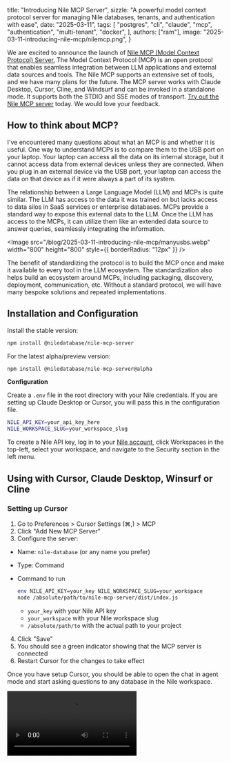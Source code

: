 
title: "Introducing Nile MCP Server",
sizzle: "A powerful model context protocol server for managing Nile databases, tenants, and authentication with ease",
date: "2025-03-11",
tags:
[
"postgres",
"cli",
"claude",
"mcp",
"authentication",
"multi-tenant",
"docker",
],
authors: ["ram"],
image: "2025-03-11-introducing-nile-mcp/nilemcp.png",
}

We are excited to announce the launch of [Nile MCP (Model Context Protocol) Server.](https://github.com/niledatabase/nile-mcp-server) The Model Context Protocol (MCP) is an open protocol that enables seamless integration between LLM applications and external data sources and tools. The Nile MCP supports an extensive set of tools, and we have many plans for the future. The MCP server works with Claude Desktop, Cursor, Cline, and Windsurf and can be invoked in a standalone mode. It supports both the STDIO and SSE modes of transport. [Try out the Nile MCP server](https://www.thenile.dev/docs/ai-embeddings/model_context_protocol) today. We would love your feedback.

## How to think about MCP?

I've encountered many questions about what an MCP is and whether it is useful. One way to understand MCPs is to compare them to the USB port on your laptop. Your laptop can access all the data on its internal storage, but it cannot access data from external devices unless they are connected. When you plug in an external device via the USB port, your laptop can access the data on that device as if it were always a part of its system.

The relationship between a Large Language Model (LLM) and MCPs is quite similar. The LLM has access to the data it was trained on but lacks access to data silos in SaaS services or enterprise databases. MCPs provide a standard way to expose this external data to the LLM. Once the LLM has access to the MCPs, it can utilize them like an extended data source to answer queries, seamlessly integrating the information.

<Image
  src="/blog/2025-03-11-introducing-nile-mcp/manyusbs.webp"
  width="800"
  height="800"
  style={{ borderRadius: "12px" }}
/>

The benefit of standardizing the protocol is to build the MCP once and make it available to every tool in the LLM ecosystem. The standardization also helps build an ecosystem around MCPs, including packaging, discovery, deployment, communication, etc. Without a standard protocol, we will have many bespoke solutions and repeated implementations.

## **Installation and Configuration**

Install the stable version:

```bash
npm install @niledatabase/nile-mcp-server
```

For the latest alpha/preview version:

```bash
npm install @niledatabase/nile-mcp-server@alpha
```

**Configuration**

Create a `.env` file in the root directory with your Nile credentials. If you are setting up Claude Desktop or Cursor, you will pass this in the configuration file.

```bash
NILE_API_KEY=your_api_key_here
NILE_WORKSPACE_SLUG=your_workspace_slug
```

To create a Nile API key, log in to your [Nile account](https://console.thenile.dev/), click Workspaces in the top-left, select your workspace, and navigate to the Security section in the left menu.

## Using with Cursor, Claude Desktop, Winsurf or Cline

### Setting up Cursor

1. Go to Preferences > Cursor Settings (⌘,) > MCP
2. Click "Add New MCP Server"
3. Configure the server:
- Name: `nile-database` (or any name you prefer)
- Type: Command
- Command to run

  ```bash
  env NILE_API_KEY=your_key NILE_WORKSPACE_SLUG=your_workspace 
  node /absolute/path/to/nile-mcp-server/dist/index.js
  ```

     - `your_key` with your Nile API key
     - `your_workspace` with your Nile workspace slug
     - `/absolute/path/to` with the actual path to your project

4. Click "Save"
5. You should see a green indicator showing that the MCP server is connected
6. Restart Cursor for the changes to take effect

Once you have setup Cursor, you should be able to open the chat in agent mode and start asking questions to any database in the Nile workspace.

<Video src="/blog/2025-03-11-introducing-nile-mcp/mcpcursor.mp4" />

### Setting up Claude Desktop

1. Open Claude Desktop
2. Go to Settings > MCP Servers
3. Click "Add Server"
4. Add the following configuration:

```json
{
  "mcpServers": {
    "nile-database": {
      "command": "node",
      "args": ["/path/to/your/nile-mcp-server/dist/index.js"],
      "env": {
        "NILE_API_KEY": "your_api_key_here",
        "NILE_WORKSPACE_SLUG": "your_workspace_slug"
      }
    }
  }
}
```

Replace:

- `/path/to/your/nile-mcp-server` with the absolute path to your project directory
- `your_api_key_here` with your Nile API key
- `your_workspace_slug` with your Nile workspace slug

You can look at the [docs](https://www.thenile.dev/docs/ai-embeddings/model_context_protocol) to configure other IDEs like Windsurf or Cline to setup the MCP server.

## **Server Transport Modes**

The server supports two operational modes:

### STDIO Mode (Default)

The default mode uses standard input/output for communication, making it compatible with Claude Desktop and Cursor integrations. The examples of Cursor and Claude above shows this mode. The STDIO. mode is the most popular option today.

### SSE Mode

MCP also supports Server-Sent Events (SSE) mode that enables real-time, event-driven communication over HTTP. Nile MCP server supports this.

To enable SSE mode:

1. Set `MCP_SERVER_MODE=sse` in your `.env` file
2. The server will start an HTTP server (default port 3000)
3. Connect to the SSE endpoint: `http://localhost:3000/sse`
4. Send commands to: `http://localhost:3000/messages`

Example SSE usage with curl:

In terminal 1 - Listen for events
```bash
curl -N http://localhost:3000/sse
```

In terminal 2 - Send commands

```bash
curl -X POST http://localhost:3000/messages \
 -H "Content-Type: application/json" \
 -d '{
"type": "function",
"name": "list-databases",
"parameters": {}
}'
```

## Example Prompts

After setting up the MCP server in Cursor, you can use natural language to interact with Nile databases. Here are some example prompts:

**Database Management**

```
Create a new database named "my_app" in AWS_US_WEST_2 region

List all my databases

Get details for database "my_app"

Delete database "test_db"

```

**Creating Tables**

```sql
Create a users table in my_app database with columns:
- tenant_id (UUID, references tenants)
- id (INTEGER)
- email (VARCHAR, unique per tenant)
- name (VARCHAR)
- created_at (TIMESTAMP)

Create a products table in my_app database with columns:
- tenant_id (UUID, references tenants)
- id (INTEGER)
- name (VARCHAR)
- price (DECIMAL)
- description (TEXT)
- created_at (TIMESTAMP)

```

**Querying Data**

```sql
Execute this query on my_app database:
SELECT * FROM users WHERE tenant_id = 'your-tenant-id' LIMIT 5

Run this query on my_app:
INSERT INTO users (tenant_id, id, email, name)
VALUES ('tenant-id', 1, 'user@example.com', 'John Doe')

Show me all products in my_app database with price > 100

```

**Schema Management**

```
Show me the schema for the users table in my_app database

Add a new column 'status' to the users table in my_app database

Create an index on the email column of the users table in my_app

```

## Tools

The server provides the following tools for interacting with Nile databases:

**Database Management**

1. **create-database**
   - Creates a new Nile database
   - Parameters:
     - `name` (string): Name of the database
     - `region` (string): Either `AWS_US_WEST_2` (Oregon) or `AWS_EU_CENTRAL_1` (Frankfurt)
   - Returns: Database details including ID, name, region, and status
   - Example: "Create a database named 'my-app' in AWS_US_WEST_2"
2. **list-databases**
   - Lists all databases in your workspace
   - No parameters required
   - Returns: List of databases with their IDs, names, regions, and status
   - Example: "List all my databases"
3. **get-database**
   - Gets detailed information about a specific database
   - Parameters:
     - `name` (string): Name of the database
   - Returns: Detailed database information including API host and DB host
   - Example: "Get details for database 'my-app'"
4. **delete-database**
   - Deletes a database
   - Parameters:
     - `name` (string): Name of the database to delete
   - Returns: Confirmation message
   - Example: "Delete database 'my-app'"

**Credential Management**

1. **list-credentials**
   - Lists all credentials for a database
   - Parameters:
     - `databaseName` (string): Name of the database
   - Returns: List of credentials with IDs, usernames, and creation dates
   - Example: "List credentials for database 'my-app'"
2. **create-credential**
   - Creates new credentials for a database
   - Parameters:
     - `databaseName` (string): Name of the database
   - Returns: New credential details including username and one-time password
   - Example: "Create new credentials for database 'my-app'"
   - Note: Save the password when it's displayed, as it won't be shown again

**Region Management**

1. **list-regions**
   - Lists all available regions for creating databases
   - No parameters required
   - Returns: List of available AWS regions
   - Example: "What regions are available for creating databases?"

**SQL Query Execution**

1. **execute-sql**
   - Executes SQL queries on a Nile database
   - Parameters:
     - `databaseName` (string): Name of the database to query
     - `query` (string): SQL query to execute
     - `connectionString` (string, optional): Pre-existing connection string to use for the query
   - Returns: Query results formatted as a markdown table with column headers and row count
   - Features:
     - Automatic credential management (creates new if not specified)
     - Secure SSL connection to database
     - Results formatted as markdown tables
     - Detailed error messages with hints
     - Support for using existing connection strings
   - Example: "Execute SELECT \* FROM users LIMIT 5 on database 'my-app'"

**Resource Management**

1. **read-resource**
   - Reads schema information for database resources (tables, views, etc.)
   - Parameters:
     - `databaseName` (string): Name of the database
     - `resourceName` (string): Name of the resource (table/view)
   - Returns: Detailed schema information including:
     - Column names and types
     - Primary keys and indexes
     - Foreign key relationships
     - Column descriptions and constraints
   - Example: "Show me the schema for the users table in my-app"
2. **list-resources**
   - Lists all resources (tables, views) in a database
   - Parameters:
     - `databaseName` (string): Name of the database
   - Returns: List of all resources with their types
   - Example: "List all tables in my-app database"

**Tenant Management**

1. **list-tenants**
   - Lists all tenants in a database
   - Parameters:
     - `databaseName` (string): Name of the database
   - Returns: List of tenants with their IDs and metadata
   - Example: "Show all tenants in my-app database"
2. **create-tenant**
   - Creates a new tenant in a database
   - Parameters:
     - `databaseName` (string): Name of the database
     - `tenantName` (string): Name for the new tenant
   - Returns: New tenant details including ID
   - Example: "Create a tenant named 'acme-corp' in my-app"
3. **delete-tenant**
   - Deletes tenants in the database
   - Parameters:
     - `databaseName` (string): Name of the database
     - `tenantName` (string): Name for the tenant
   - Returns: Success if the tenant is deleted
   - Example: "Delete tenant named 'acme-corp' in my-app"

Nile MCP server is just the start in introducing more AI driven use cases in Nile. We think it should be possible to support many future use cases with the MCP including agentic workflows.

We're excited to see what you'll build with Nile MCP! Share your experiences, feedback, and questions with us on [Discord](https://discord.com/invite/8UuBB84tTy) or [GitHub](https://github.com/orgs/niledatabase/discussions).
